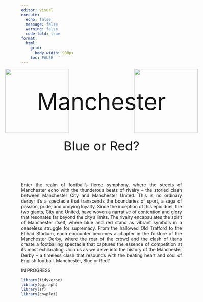 ---
editor: visual
execute:
  echo: false
  message: false
  warning: false
  code-fold: true
format: 
  html:
    grid:
      body-width: 900px
    toc: FALSE
---


<style>
    .intro_1 {
    margin: 0px -250px 0px -50px;
    }
    
     .intro_2 {
    margin: 0px -50px 0px -250px;
    }
    
    .intro {
    text-align:justify;
}

</style>

<img class="intro_1" src="images/manblue.png" align="left" height="200" width="auto"/> 
<img class="intro_2" src="images/manred.png" align="right" height="200" width="auto"/> 
<p style="text-align:center; font-size:72px;">Manchester</p>

<p style="text-align:center; font-size:40px">Blue or Red?</p>
<br> <br>

<div class="intro">

Enter the realm of football's fierce symphony, where the streets of Manchester echo with the thunderous beats of rivalry -- the storied clash between Manchester City and Manchester United. This is no ordinary derby; it's a spectacle that transcends the boundaries of sport, a saga of passion, pride, and undying loyalty. Since the inception of this epic duel, the two giants, City and United, have woven a narrative of contention and glory that resonates far beyond the city's limits. The rivalry encapsulates the spirit of Manchester itself, where blue and red stand as vibrant symbols in a ceaseless struggle for supremacy. From the hallowed Old Trafford to the Etihad Stadium, each encounter becomes a chapter in the folklore of the Manchester Derby, where the roar of the crowd and the clash of titans create a footballing spectacle that captures the essence of competition at its most exhilarating. Join us as we delve into the history of the Manchester Derby -- a timeless clash that resounds with the beating heart and soul of English football. Manchester, Blue or Red?

</div>

IN PROGRESS

```{r}
library(tidyverse)
library(ggiraph)
library(sf)
library(cowplot)
```

